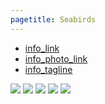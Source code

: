 ```yaml
---
pagetitle: Seabirds
---
```


- [info_link](https://olympiccoast.noaa.gov/living/marinelife/birds/birds.html)
- [info_photo_link](https://olympiccoast.noaa.gov/library/pixpages/librarypixpg_albatross.html)
- [info_tagline](The Olympic Coast is home to a rich variety of seabirds, from migratory birds who use the islands as a stopover to year-round residents.)


![](figures/S.LR.13.11 - Tufted puffin encounters 2001-2018.jpg)
![](figures/Appendix S.LR.13.10 - Density anomalies for Cassins Auklet 2003-2019.jpg)
![](figures/S.LR.13.12 - Marbled murrelet densities 2000-2019 Map.jpg)
![](figures/Appendix S.LR.13.9 - Encounter rates for dead common murres 2008-2020.jpg)
![](figures/Appendix S.LR.13.11 - Encounter rates for dead Cassins auklet 2001-2018.jpg)
